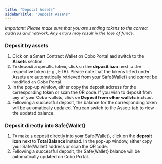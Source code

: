 ```yaml
---
title: "Deposit Assets"
sidebarTitle: "Deposit Assets"
---
```


_Important: Please make sure that you are sending tokens to the correct address and network. Any errors may result in the loss of funds._

### Deposit by assets

1. Click on a Smart Contract Wallet on Cobo Portal and switch to the **Assets** section.
2. To deposit a specific token, click on the **deposit icon** next to the respective token (e.g., ETH). Please note that the tokens listed under Assets are automatically retrieved from your Safe{Wallet} and _cannot_ be modified on Cobo Portal.
3. In the pop-up window, either copy the deposit address for the corresponding token or scan the QR code. If you wish to deposit from any of your Cobo wallets, click on **Deposit from other wallets** instead.
4. Following a successful deposit, the balance for the corresponding token will be automatically updated. You can switch to the Assets tab to view the updated balance.

### Deposit directly into Safe&#123;Wallet&#125;
1. To make a deposit directly into your Safe&#123;Wallet&#125;, click on the **deposit icon** next to **Total Balance** instead. In the pop-up window, either copy your Safe{Wallet} address or scan the QR code.
2. Following a successful deposit, the Safe{Wallet} balance will be automatically updated on Cobo Portal.


